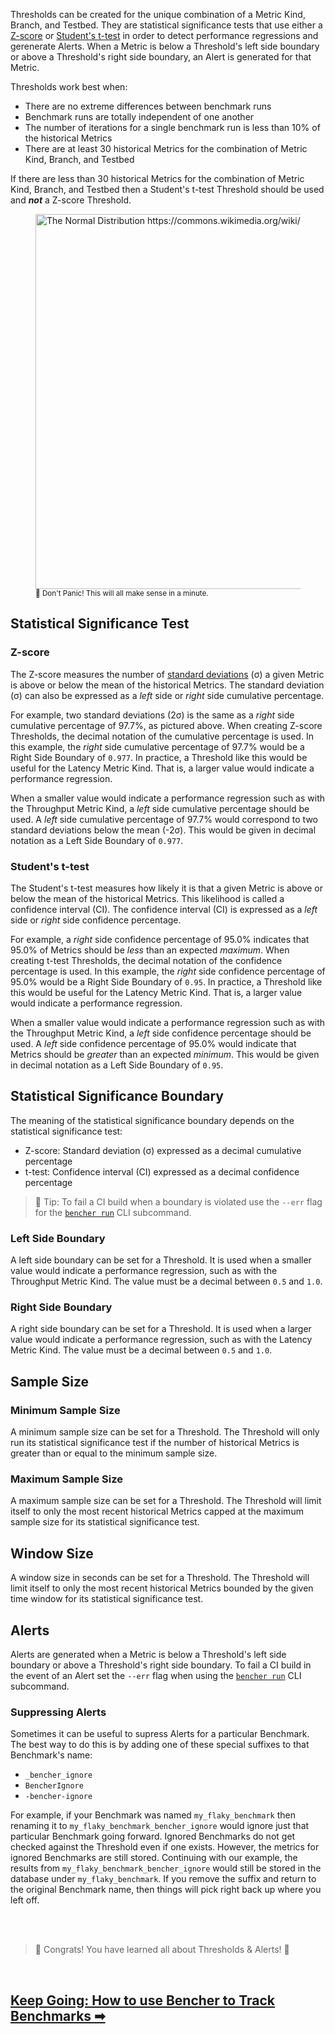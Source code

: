 Thresholds can be created for the unique combination of a Metric Kind, Branch, and Testbed.
They are statistical significance tests that use either a
[Z-score](https://en.wikipedia.org/wiki/Standard_score)
or [Student's t-test](https://en.wikipedia.org/wiki/Student%27s_t-test)
in order to detect performance regressions and gerenerate Alerts.
When a Metric is below a Threshold's left side boundary or above a Threshold's right side boundary,
an Alert is generated for that Metric.

Thresholds work best when:
- There are no extreme differences between benchmark runs
- Benchmark runs are totally independent of one another
- The number of iterations for a single benchmark run is less than 10% of the historical Metrics
- There are at least 30 historical Metrics for the combination of Metric Kind, Branch, and Testbed

If there are less than 30 historical Metrics for the combination of Metric Kind, Branch, and Testbed
then a Student's t-test Threshold should be used and __*not*__ a Z-score Threshold.

<div class="content has-text-centered">
    <figure>
<img
    src="https://upload.wikimedia.org/wikipedia/commons/2/25/The_Normal_Distribution.svg"
    width="800"
    height="600"
    alt="The Normal Distribution https://commons.wikimedia.org/wiki/File:The_Normal_Distribution.svg"
/>
<br/>
<small>🐰 Don't Panic! This will all make sense in a minute.</small>
</figure>
</div>

## Statistical Significance Test

### Z-score

The Z-score measures the number of [standard deviations](https://en.wikipedia.org/wiki/Standard_deviation) (σ) a given Metric is above or below the mean of the historical Metrics.
The standard deviation (σ) can also be expressed as a _left_ side or _right_ side cumulative percentage.

For example, two standard deviations (2σ) is the same as a _right_ side cumulative percentage of 97.7%, as pictured above.
When creating Z-score Thresholds, the decimal notation of the cumulative percentage is used.
In this example, the _right_ side cumulative percentage of 97.7% would be a Right Side Boundary of `0.977`.
In practice, a Threshold like this would be useful for the Latency Metric Kind.
That is, a larger value would indicate a performance regression.

When a smaller value would indicate a performance regression such as with the Throughput Metric Kind,
a _left_ side cumulative percentage should be used.
A _left_ side cumulative percentage of 97.7% would correspond to two standard deviations below the mean (-2σ).
This would be given in decimal notation as a Left Side Boundary of `0.977`.

### Student's t-test

The Student's t-test measures how likely it is that a given Metric is above or below the mean of the historical Metrics.
This likelihood is called a confidence interval (CI).
The confidence interval (CI) is expressed as a _left_ side or _right_ side confidence percentage.

For example, a _right_ side confidence percentage of 95.0% indicates that 95.0% of Metrics should be _less_ than an expected _maximum_.
When creating t-test Thresholds, the decimal notation of the confidence percentage is used.
In this example, the _right_ side confidence percentage of 95.0% would be a Right Side Boundary of `0.95`.
In practice, a Threshold like this would be useful for the Latency Metric Kind.
That is, a larger value would indicate a performance regression.

When a smaller value would indicate a performance regression such as with the Throughput Metric Kind,
a _left_ side confidence percentage should be used.
A _left_ side confidence percentage of 95.0% would indicate that Metrics should be _greater_ than an expected _minimum_.
This would be given in decimal notation as a Left Side Boundary of `0.95`.

## Statistical Significance Boundary

The meaning of the statistical significance boundary depends on the statistical significance test:
- Z-score: Standard deviation (σ) expressed as a decimal cumulative percentage
- t-test: Confidence interval (CI) expressed as a decimal confidence percentage

> 🐰 Tip: To fail a CI build when a boundary is violated use the `--err` flag for the <code><a href="/docs/reference/bencher-run">bencher run</a></code> CLI subcommand.

### Left Side Boundary
A left side boundary can be set for a Threshold.
It is used when a smaller value would indicate a performance regression,
such as with the Throughput Metric Kind.
The value must be a decimal between `0.5` and `1.0`.

### Right Side Boundary
A right side boundary can be set for a Threshold.
It is used when a larger value would indicate a performance regression,
such as with the Latency Metric Kind.
The value must be a decimal between `0.5` and `1.0`.

## Sample Size

### Minimum Sample Size
A minimum sample size can be set for a Threshold.
The Threshold will only run its statistical significance test
if the number of historical Metrics is greater than or equal to the minimum sample size.

### Maximum Sample Size
A maximum sample size can be set for a Threshold.
The Threshold will limit itself to only the most recent historical Metrics
capped at the maximum sample size for its statistical significance test.

## Window Size
A window size in seconds can be set for a Threshold.
The Threshold will limit itself to only the most recent historical Metrics
bounded by the given time window for its statistical significance test.

## Alerts
Alerts are generated when a Metric is below a Threshold's left side boundary or above a Threshold's right side boundary.
To fail a CI build in the event of an Alert set the `--err` flag when using the <code><a href="/docs/reference/bencher-run">bencher run</a></code> CLI subcommand.

### Suppressing Alerts
Sometimes it can be useful to supress Alerts for a particular Benchmark.
The best way to do this is by adding one of these special suffixes to that Benchmark's name:

- `_bencher_ignore`
- `BencherIgnore`
- `-bencher-ignore`

For example, if your Benchmark was named `my_flaky_benchmark` then renaming it to `my_flaky_benchmark_bencher_ignore`
would ignore just that particular Benchmark going forward.
Ignored Benchmarks do not get checked against the Threshold even if one exists.
However, the metrics for ignored Benchmarks are still stored.
Continuing with our example, the results from `my_flaky_benchmark_bencher_ignore` would still be stored in the database under `my_flaky_benchmark`.
If you remove the suffix and return to the original Benchmark name,
then things will pick right back up where you left off.

<br />
<br />

> 🐰 Congrats! You have learned all about Thresholds & Alerts! 🎉

<br/>

<h2><a href="/docs/how-to/track-benchmarks">Keep Going: How to use Bencher to Track Benchmarks ➡</a></h2>